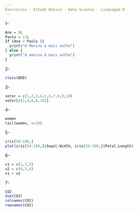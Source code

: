 ```yaml
---
Exercicios - Estudo Básico - Data Science - Linguagem R
---
```

1-
```r
Ana = 8L
Paulo = 12L
if (Ana < Paulo ){
  print("O Menino é mais velho")
} else {
  print("A menina é mais velha")
}
```
2-
```r
class(BOD)
```
3- 
```r
vetor = c(1,2,3,4,5,6,7,8,9,10)
vetor[c(2,4,6,8,10)]
```
4-
```r
women
tail(women, n=10)
```
5-
```r
iris[50:100,]
plot(iris[50:100,]$Sepal.Width, iris[50:100,]$Petal.Length)
```
6-
```r
v1 = c(1,2,3)
v2 = c(4,5,6)
v1 + v2
```
7-
```r
CO2
dim(CO2)
colnames(CO2)
rownames(CO2)
```



